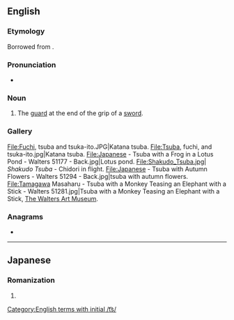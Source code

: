 ==English==
{{wikipedia}}

===Etymology===
Borrowed from {{bor|en|ja|鍔|tr=つば, tsuba|notext=1}}.

===Pronunciation===
* {{IPA|/tsubə/|/subə/|lang=en}}

===Noun===
{{en-noun}}

# The [[guard]] at the end of the grip of a [[sword]].

===Gallery===
<gallery mode=packed>
File:Fuchi, tsuba and tsuka-ito.JPG|Katana tsuba.
File:Tsuba, fuchi, and tsuka-ito.jpg|Katana tsuba.
File:Japanese - Tsuba with a Frog in a Lotus Pond - Walters 51177 - Back.jpg|Lotus pond.
File:Shakudo_Tsuba.jpg| ''Shakudo Tsuba'' - Chidori in flight.
File:Japanese - Tsuba with Autumn Flowers - Walters 51294 - Back.jpg|tsuba with autumn flowers.
File:Tamagawa Masaharu - Tsuba with a Monkey Teasing an Elephant with a Stick - Walters 51281.jpg|Tsuba with a Monkey Teasing an Elephant with a Stick, [[w:The Walters Art Museum|The Walters Art Museum]].
</gallery>

===Anagrams===
* {{anagrams|en|Taubs|abuts|buats|busta|butas|tabus|tubas}}

[[Category:English terms with initial /t͡s/]]

----

==Japanese==

===Romanization===
{{ja-romaji}}

# {{ja-romanization of|つば}}